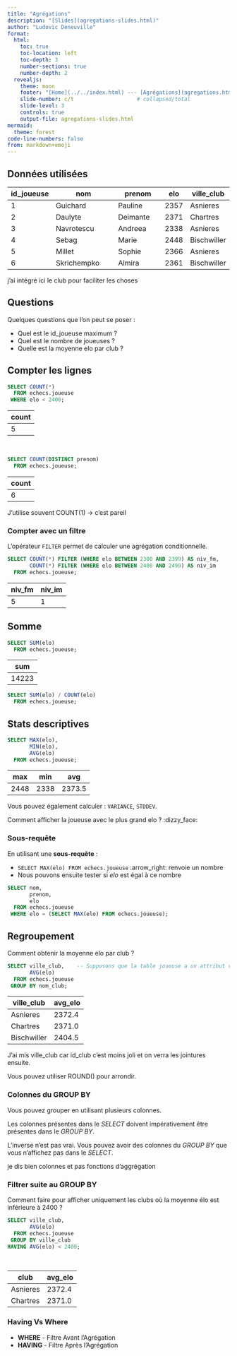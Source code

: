 ```yaml
---
title: "Agrégations"
description: "[Slides](agregations-slides.html)"
author: "Ludovic Deneuville"
format: 
  html:
    toc: true
    toc-location: left
    toc-depth: 3
    number-sections: true
    number-depth: 2
  revealjs:
    theme: moon
    footer: "[Home](../../index.html) --- [Agrégations](agregations.html)"
    slide-number: c/t                    # collapsed/total
    slide-level: 3
    controls: true
    output-file: agregations-slides.html
mermaid:
  theme: forest
code-line-numbers: false
from: markdown+emoji
---
```


## Données utilisées

::: {.small-table}
| **id_joueuse** | **nom**                | **prenom**       | **elo** | **ville_club** |
|----------------|------------------------|------------------|---------|----------------|
| 1              | Guichard               | Pauline          | 2357    | Asnieres       |
| 2              | Daulyte                | Deimante         | 2371    | Chartres       | 
| 3              | Navrotescu             | Andreea          | 2338    | Asnieres       |
| 4              | Sebag                  | Marie            | 2448    | Bischwiller    |
| 5              | Millet                 | Sophie           | 2366    | Asnieres       |
| 6              | Skrichempko            | Almira           | 2361    | Bischwiller    |
:::

::: {.notes}
j'ai intégré ici le club pour faciliter les choses
:::

## Questions

Quelques questions que l'on peut se poser :

::: {.incremental}
- Quel est le id_joueuse maximum ?
- Quel est le nombre de joueuses ?
- Quelle est la moyenne elo par club ?
:::

## Compter les lignes

```.sql
SELECT COUNT(*)
  FROM echecs.joueuse
 WHERE elo < 2400;
```

::: {.small-table}
| **count** |
|-----------|
| 5         |
:::

<br>

```.sql
SELECT COUNT(DISTINCT prenom)
  FROM echecs.joueuse;
```

::: {.small-table}
| **count** |
|-----------|
| 6         |
:::

::: {.notes}
J'utilise souvent COUNT(1) -> c'est pareil
:::

### Compter avec un filtre

L'opérateur `FILTER` permet de calculer une agrégation conditionnelle. 

```.sql
SELECT COUNT(*) FILTER (WHERE elo BETWEEN 2300 AND 2399) AS niv_fm,
       COUNT(*) FILTER (WHERE elo BETWEEN 2400 AND 2499) AS niv_im
  FROM echecs.joueuse;
```

::: {.small-table}
| **niv_fm** | **niv_im** |
|------------|------------|
| 5          | 1          |
:::

## Somme

```.sql
SELECT SUM(elo)
  FROM echecs.joueuse;
```

::: {.small-table}
| **sum**     |
|-------------|
| 14223       |
:::

::: {.notes}
```.sql
SELECT SUM(elo) / COUNT(elo)
  FROM echecs.joueuse;
```

:::

## Stats descriptives

```.sql
SELECT MAX(elo),
       MIN(elo),
       AVG(elo)
  FROM echecs.joueuse;
```

::: {.small-table}
| **max**     | **min**     | **avg**     |
|-------------|-------------|-------------|
| 2448        | 2338        | 2373.5      |
:::

::: {.callout-tip}
Vous pouvez également calculer : `VARIANCE`, `STDDEV`.
:::


::: {.fragment}
Comment afficher la joueuse avec le plus grand elo ? :dizzy_face:
:::


### Sous-requête

En utilisant une **sous-requête** :

- `SELECT MAX(elo) FROM echecs.joueuse` :arrow_right: renvoie un nombre
- Nous pouvons ensuite tester si *elo* est égal à ce nombre

::: {.fragment}
```.sql
SELECT nom,
       prenom,
       elo
  FROM echecs.joueuse
 WHERE elo = (SELECT MAX(elo) FROM echecs.joueuse);
```
:::

## Regroupement

Comment obtenir la moyenne elo par club ?

:::::: {.fragment}

```.sql
SELECT ville_club,    -- Supposons que la table joueuse a un attribut ville_club
       AVG(elo)
  FROM echecs.joueuse
 GROUP BY nom_club;
```

::: {.small-table}
| **ville_club**   | **avg_elo** |
|------------------|-------------|
| Asnieres         | 2372.4      |
| Chartres         | 2371.0      |
| Bischwiller      | 2404.5      |

:::
::::::

::: {.notes}
J'ai mis ville_club car id_club c'est moins joli et on verra les jointures ensuite.

Vous pouvez utiliser ROUND() pour arrondir.
:::

### Colonnes du GROUP BY

Vous pouvez grouper en utilisant plusieurs colonnes.

::: {.callout-important}
Les colonnes présentes dans le *SELECT* doivent impérativement être présentes dans le *GROUP BY*.

L'inverse n'est pas vrai. Vous pouvez avoir des colonnes du *GROUP BY* que vous n'affichez pas dans le *SELECT*.
:::

::: {.notes}
je dis bien colonnes et pas fonctions d'aggrégation
:::


### Filtrer suite au GROUP BY

Comment faire pour afficher uniquement les clubs où la moyenne élo est inférieure à 2400 ?

:::::: {.fragment}

```.sql
SELECT ville_club,
       AVG(elo)
  FROM echecs.joueuse
 GROUP BY ville_club
HAVING AVG(elo) < 2400;
```

<br>

::: {.small-table}
| **club**         | **avg_elo** |
|------------------|-------------|
| Asnieres         | 2372.4      |
| Chartres         | 2371.0      |

:::
::::::

### Having Vs Where

- **WHERE** - Filtre Avant l'Agrégation
- **HAVING** - Filtre Après l'Agrégation